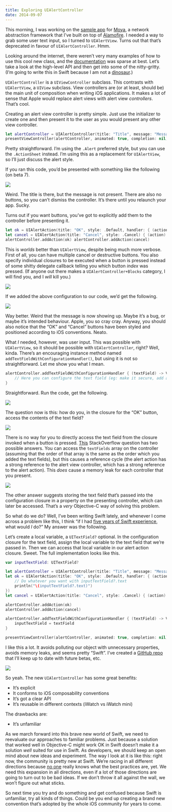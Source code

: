 ```yaml
---
title: Exploring UIAlertController
date: 2014-09-07
---
```



This morning, I was working on the [sample app](https://github.com/AshFurrow/Moya/issues/39) for [Moya](https://github.com/AshFurrow/Moya), a network abstraction framework that I’ve built on top of [Alamofire](https://github.com/Alamofire/Alamofire). I needed a way to grab some user text input, so I turned to `UIAlertView`. Turns out that that’s deprecated in favour of `UIAlertController`. Hmm.


Looking around the internet, there weren’t very many examples of how to use this cool new class, and the [documentation](https://developer.apple.com/library/prerelease/ios/documentation/UIKit/Reference/UIAlertController_class/) was sparse at best. Let’s take a look at the high-level API and then get into some of the nitty-gritty. (I’m going to write this in Swift because I am not a [dinosaur](http://t.co/Q2hvacChLu).)

`UIAlertController` is a `UIViewController` subclass. This contrasts with `UIAlertView`, a `UIView` subclass. View controllers are (or at least, should be) the main unit of composition when writing iOS applications. It makes a lot of sense that Apple would replace alert views with alert view _controllers_. That’s cool.

Creating an alert view controller is pretty simple. Just use the initializer to create one and then present it to the user as you would present any other view controller.

```swift 
let alertController = UIAlertController(title: "Title", message: "Message", preferredStyle: .Alert) 
presentViewController(alertController, animated: true, completion: nil)
```

Pretty straightforward. I’m using the `.Alert` preferred style, but you can use the `.ActionSheet` instead. I’m using this as a replacement for `UIAlertView`, so I’ll just discuss the alert style.

If you ran this code, you’d be presented with something like the following (on beta 7).

![](C47E5C761A24426CB34230DBB2A7AF7C.png)

Weird. The title is there, but the message is not present. There are also no buttons, so you can’t dismiss the controller. It’s there until you relaunch your app. Sucky.

Turns out if you want buttons, you’ve got to explicitly add them to the controller before presenting it.

```swift 
let ok = UIAlertAction(title: "OK", style: .Default, handler: { (action) -> Void in })
let cancel = UIAlertAction(title: "Cancel", style: .Cancel) { (action) -> Void in } 
alertController.addAction(ok) alertController.addAction(cancel) 
```

This is _worlds_ better than `UIAlertView`, despite being much more verbose. First of all, you can have multiple cancel or destructive buttons. You also specify individual closures to be executed when a button is pressed instead of some shitty delegate callback telling you which button _index_ was pressed. (If anyone out there makes a `UIAlertController+Blocks` category, I will find you, and I _will_ kill you.)

![](2A03E60C605A42789A6FAF704BB9A130.jpg)

If we added the above configuration to our code, we’d get the following.

![](08BE65FFF6E243CAAD311D4115EC75B6.png)

Way better. Weird that the message is now showing up. Maybe it’s a bug, or maybe it’s intended behaviour. Apple, you so cray cray. Anyway, you should also notice that the “OK” and “Cancel” buttons have been styled and positioned according to iOS conventions. Neato.

What _I_ needed, however, was user input. This was possible with `UIAlertView`, so it should be possible with `UIAlertController`, right? Well, kinda. There’s an encouraging instance method named `addTextFieldWithConfigurationHandler()`, but using it is not so straightforward. Let me show you what I mean.

```swift 
alertController.addTextFieldWithConfigurationHandler { (textField) -> Void in 
    // Here you can configure the text field (eg: make it secure, add a placeholder, etc) 
} 
```

Straightforward. Run the code, get the following.

![](9EA0E4E86AB54891A9A27BC24D1C8889.png)

The question now is this: how do you, in the closure for the “OK” button, access the contents of the text field?

![](0E7A01300D2F49C6947664D55AC91803.gif)

There is no way for you to directly access the text field from the closure invoked when a button is pressed. [This](http://stackoverflow.com/questions/24172593/access-input-from-uialertcontroller) StackOverflow question has two possible answers. You can access the `textFields` array on the controller (assuming that the order of that array is the same as the order which you added the text fields), but this causes a reference cycle (the alert action has a strong reference to the alert view controller, which has a strong reference to the alert action). This _does_ cause a memory leak for each controller that you present.

![](31715566B57649FF8B277A3063191734.png)

The other answer suggests storing the text field that’s passed into the configuration closure in a property on the presenting controller, which can later be accessed. That’s a _very_ Objective-C way of solving this problem.

So what do we do? Well, I’ve been writing Swift lately, and whenever I come across a problem like this, I think “if I had [five years of Swift experience](http://instagram.com/p/rWyQdUDBhH), what would _I_ do?” My answer was the following.

Let’s create a local variable, a `UITextField?` optional. In the configuration closure for the text field, assign the local variable to the text field that we’re passed in. Then we can access that local variable in our alert action closure. Sweet. The full implementation looks like this.

```swift 
var inputTextField: UITextField?

let alertController = UIAlertController(title: "Title", message: "Message", preferredStyle: .Alert) 
let ok = UIAlertAction(title: "OK", style: .Default, handler: { (action) -> Void in 
    // Do whatever you want with inputTextField?.text 
    println("\(inputTextField?.text)")
})
let cancel = UIAlertAction(title: "Cancel", style: .Cancel) { (action) -> Void in } 

alertController.addAction(ok) 
alertController.addAction(cancel) 

alertController.addTextFieldWithConfigurationHandler { (textField) -> Void in 
    inputTextField = textField 
} 

presentViewController(alertController, animated: true, completion: nil) 

```

I like this a lot. It avoids polluting our object with unnecessary properties, avoids memory leaks, and seems pretty “Swift”. I’ve created a [GitHub repo](https://github.com/AshFurrow/UIAlertController-Example) that I’ll keep up to date with future betas, etc.

![](09B8BCEA8BBE48239C07298CD4112B53.jpg)

So yeah. The new `UIAlertController` has some great benefits:

- It’s explicit
- It conforms to iOS composability conventions
- It’s got a clear API
- It’s reusable in different contexts (iWatch vs iWatch mini)

The drawbacks are:

- It’s unfamiliar

As we march forward into this brave new world of Swift, we need to reevaluate our approaches to familiar problems. Just because a solution that worked well in Objective-C might work OK in Swift doesn’t make it a solution _well_ suited for use in Swift. As developers, we should keep an open mind about new ideas and experiment. The way I look at it is like this: right now, the community is pretty new at Swift. We’re racing in all different directions because [no one](http://robnapier.net/i-dont-know-swift) really knows what the best practices are, yet. We need this expansion in all directions, even if a lot of those directions are going to turn out to be bad ideas. If we don’t throw it all against the wall, we won’t figure out what sticks.

So next time you try and do something and get confused because Swift is unfamiliar, try all kinds of things. Could be you end up creating a brand new convention that’s adopted by the whole iOS community for years to come.

  